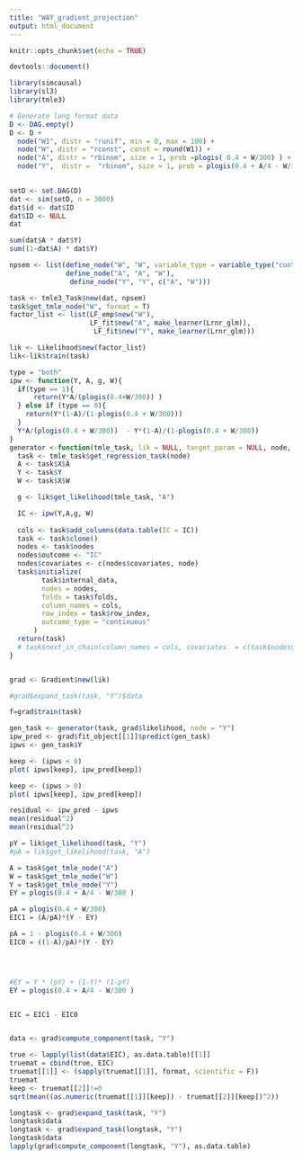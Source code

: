 ```yaml
---
title: "WAY_gradient_projection"
output: html_document
---
```


```r
knitr::opts_chunk$set(echo = TRUE)

devtools::document()
```



```r
library(simcausal)
library(sl3)
library(tmle3)

# Generate long format data
D <- DAG.empty()
D <- D +
  node("W1", distr = "runif", min = 0, max = 100) +
  node("W", distr = "rconst", const = round(W1)) +
  node("A", distr = "rbinom", size = 1, prob =plogis( 0.4 + W/300) ) +
  node("Y",  distr =  "rbinom", size = 1, prob = plogis(0.4 + A/4 - W/300) ) 
 

setD <- set.DAG(D)
dat <- sim(setD, n = 3000)
dat$id <- dat$ID
dat$ID <- NULL
dat

sum(dat$A * dat$Y)
sum((1-dat$A) * dat$Y)
```

```r
npsem <- list(define_node("W", "W", variable_type = variable_type("continuous")), 
              define_node("A", "A", "W"),
               define_node("Y", "Y", c("A", "W")))

task <- tmle3_Task$new(dat, npsem)
task$get_tmle_node("W", format = T)
factor_list <- list(LF_emp$new("W"), 
                    LF_fit$new("A", make_learner(Lrnr_glm)),
                     LF_fit$new("Y", make_learner(Lrnr_glm)))

lik <- Likelihood$new(factor_list)
lik<-lik$train(task)
```


```r
type = "both"
ipw <- function(Y, A, g, W){
  if(type == 1){
      return(Y*A/(plogis(0.4+W/300)) )
  } else if (type == 0){
    return(Y*(1-A)/(1-plogis(0.4 + W/300)))
  }
  Y*A/(plogis(0.4 + W/300))  - Y*(1-A)/(1-plogis(0.4 + W/300))
}
generator <-function(tmle_task, lik = NULL, target_param = NULL, node, outcome = T){
  task <- tmle_task$get_regression_task(node)
  A <- task$X$A
  Y <- task$Y
  W <- task$X$W

  g <- lik$get_likelihood(tmle_task, "A")

  IC <- ipw(Y,A,g, W)
 
  cols <- task$add_columns(data.table(IC = IC))
  task <- task$clone()
  nodes <- task$nodes
  nodes$outcome <- "IC"
  nodes$covariates <- c(nodes$covariates, node)
  task$initialize(
        task$internal_data,
        nodes = nodes,
        folds = task$folds,
        column_names = cols,
        row_index = task$row_index,
        outcome_type = "continuous"
      )
  return(task)
  # task$next_in_chain(column_names = cols, covariates  = c(task$nodes$covariates, task$nodes$outcome), outcome = "IC")
}


grad <- Gradient$new(lik)

#grad$expand_task(task, "Y")$data

f=grad$train(task)
```


```r
gen_task <- generator(task, grad$likelihood, node = "Y")
ipw_pred <- grad$fit_object[[1]]$predict(gen_task)
ipws <- gen_task$Y

keep <- (ipws < 0)
plot( ipws[keep], ipw_pred[keep])

keep <- (ipws > 0)
plot( ipws[keep], ipw_pred[keep])

residual <- ipw_pred - ipws
mean(residual^2)
mean(residual^2)
```



```r
pY = lik$get_likelihood(task, "Y")
#pA = lik$get_likelihood(task, "A")

A = task$get_tmle_node("A")
W = task$get_tmle_node("W")
Y = task$get_tmle_node("Y")
EY = plogis(0.4 + A/4 - W/300 )

pA = plogis(0.4 + W/300)
EIC1 = (A/pA)*(Y - EY)

pA = 1 - plogis(0.4 + W/300)
EIC0 = ((1-A)/pA)*(Y - EY)




#EY = Y * (pY) + (1-Y)* (1-pY)
EY = plogis(0.4 + A/4 - W/300 )


EIC = EIC1 - EIC0


data <- grad$compute_component(task, "Y")

true <- lapply(list(data$EIC), as.data.table)[[1]]
truemat = cbind(true, EIC)
truemat[[1]] <- (sapply(truemat[[1]], format, scientific = F))
truemat
keep <- truemat[[2]]!=0
sqrt(mean((as.numeric(truemat[[1]][keep]) - truemat[[2]][keep])^2))
```

```r
longtask <- grad$expand_task(task, "Y")
longtask$data
longtask <- grad$expand_task(longtask, "Y")
longtask$data
lapply(grad$compute_component(longtask, "Y"), as.data.table)
```





